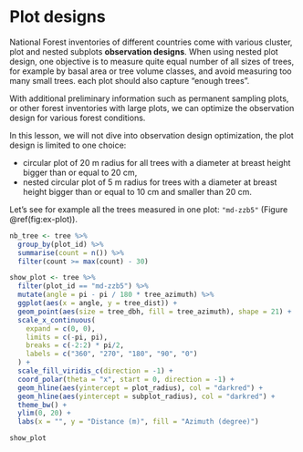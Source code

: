 

# Plot designs

::::::{.infobox data-latex=""}

National Forest inventories of different countries come with various cluster, plot and nested subplots **observation designs**. When using nested plot design, one objective is to measure quite equal number of all sizes of trees, for example by basal area or tree volume classes, and avoid measuring too many small trees. each plot should also capture "enough trees". 

With additional preliminary information such as permanent sampling plots, or other forest inventories with large plots, we can optimize the observation design for various forest conditions.

::::::

In this lesson, we will not dive into observation design optimization, the plot design is limited to one choice:

- circular plot of 20 m radius for all trees with a diameter at breast height bigger than or equal to 20 cm,
- nested circular plot of 5 m radius for trees with a diameter at breast height bigger than or equal to 10 cm and smaller than 20 cm.

Let's see for example all the trees measured in one plot: `"md-zzb5"` (Figure \@ref(fig:ex-plot)).

```r

nb_tree <- tree %>%
  group_by(plot_id) %>%
  summarise(count = n()) %>%
  filter(count >= max(count) - 30)

show_plot <- tree %>%
  filter(plot_id == "md-zzb5") %>%
  mutate(angle = pi - pi / 180 * tree_azimuth) %>%
  ggplot(aes(x = angle, y = tree_dist)) +
  geom_point(aes(size = tree_dbh, fill = tree_azimuth), shape = 21) +
  scale_x_continuous(
    expand = c(0, 0), 
    limits = c(-pi, pi),
    breaks = c(-2:2) * pi/2,
    labels = c("360", "270", "180", "90", "0")
  ) +
  scale_fill_viridis_c(direction = -1) +
  coord_polar(theta = "x", start = 0, direction = -1) +
  geom_hline(aes(yintercept = plot_radius), col = "darkred") +
  geom_hline(aes(yintercept = subplot_radius), col = "darkred") +
  theme_bw() +
  ylim(0, 20) +
  labs(x = "", y = "Distance (m)", fill = "Azimuth (degree)")

show_plot

```

